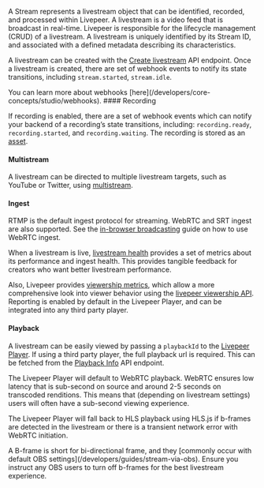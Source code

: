A Stream represents a livestream object that can be identified, recorded, and
processed within Livepeer. A livestream is a video feed that is broadcast in
real-time. Livepeer is responsible for the lifecycle management (CRUD) of a
livestream. A livestream is uniquely identified by its Stream ID, and associated
with a defined metadata describing its characteristics.

A livestream can be created with the
[Create livestream](/api-reference/stream/create) API endpoint. Once a
livestream is created, there are set of webhook events to notify its state
transitions, including `stream.started`, `stream.idle`.

<Info>
  You can learn more about webhooks
  [here](/developers/core-concepts/studio/webhooks).
</Info>
#### Recording

If recording is enabled, there are a set of webhook events which can notify your
backend of a recording’s state transitions, including: `recording.ready`,
`recording.started`, and `recording.waiting`. The recording is stored as an
[asset](/developers/core-concepts/core-api/asset#recording).

#### Multistream

A livestream can be directed to multiple livestream targets, such as YouTube or
Twitter, using [multistream](/developers/core-concepts/core-api/multistream).

#### Ingest

RTMP is the default ingest protocol for streaming. WebRTC and SRT ingest are
also supported. See the
[in-browser broadcasting](/developers/guides/livestream-from-browser) guide on
how to use WebRTC ingest.

When a livestream is live,
[livestream health](/developers/core-concepts/studio/stream-health) provides a
set of metrics about its performance and ingest health. This provides tangible
feedback for creators who want better livestream performance.

Also, Livepeer provides
[viewership metrics](/developers/guides/get-engagement-analytics-via-api), which
allow a more comprehensive look into viewer behavior using the
[livepeer viewership API](/api-reference/viewership/get-viewership-metrics).
Reporting is enabled by default in the Livepeer Player, and can be integrated
into any third party player.

#### Playback

A livestream can be easily viewed by passing a `playbackId` to the
[Livepeer Player](/developers/core-concepts/player/overview). If using a third
party player, the full playback url is required. This can be fetched from the
[Playback Info](/api-reference/playback/get) API endpoint.

The Livepeer Player will default to WebRTC playback. WebRTC ensures low latency
that is sub-second on source and around 2-5 seconds on transcoded renditions.
This means that (depending on livestream settings) users will often have a
sub-second viewing experience.

The Livepeer Player will fall back to HLS playback using HLS.js if b-frames are
detected in the livestream or there is a transient network error with WebRTC
initiation.

<Warning>
  A B-frame is short for bi-directional frame, and they [commonly occur with
  default OBS settings](/developers/guides/stream-via-obs). Ensure you instruct
  any OBS users to turn off b-frames for the best livestream experience.
</Warning>
